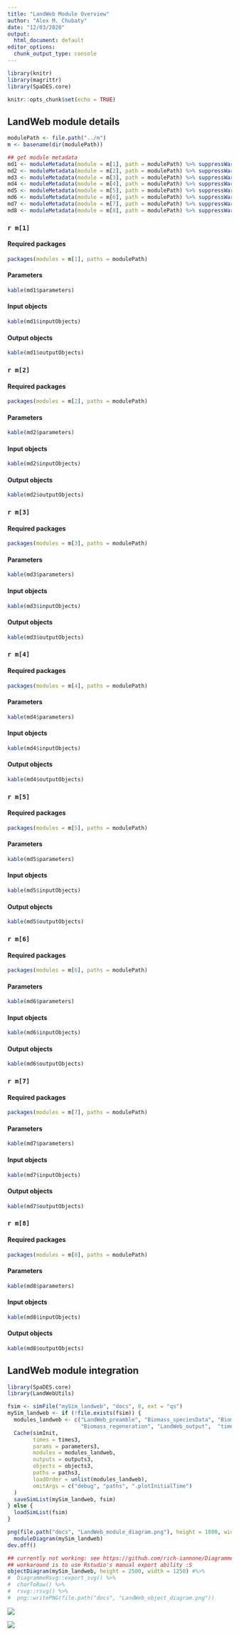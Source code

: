 ```yaml
---
title: "LandWeb Module Overview"
author: "Alex M. Chubaty"
date: "12/03/2020"
output:
  html_document: default
editor_options:
  chunk_output_type: console
---
```


```r
library(knitr)
library(magrittr)
library(SpaDES.core)

knitr::opts_chunk$set(echo = TRUE)
```

## LandWeb module details

```r
modulePath <- file.path("../m")
m <- basename(dir(modulePath))

## get module metadata
md1 <- moduleMetadata(module = m[1], path = modulePath) %>% suppressWarnings() ## Biomass_borealDataPrep
md2 <- moduleMetadata(module = m[2], path = modulePath) %>% suppressWarnings() ## Biomass_core
md3 <- moduleMetadata(module = m[3], path = modulePath) %>% suppressWarnings() ## Biomass_regeneration
md4 <- moduleMetadata(module = m[4], path = modulePath) %>% suppressWarnings() ## Biomass_speciesData
md5 <- moduleMetadata(module = m[5], path = modulePath) %>% suppressWarnings() ## LandMine
md6 <- moduleMetadata(module = m[6], path = modulePath) %>% suppressWarnings() ## LandWeb_output
md7 <- moduleMetadata(module = m[7], path = modulePath) %>% suppressWarnings() ## LandWeb_preamble
md8 <- moduleMetadata(module = m[8], path = modulePath) %>% suppressWarnings() ## timeSinceFire
```

### `r m[1]`

#### Required packages

```r
packages(modules = m[1], paths = modulePath)
```

#### Parameters

```r
kable(md1$parameters)
```

#### Input objects

```r
kable(md1$inputObjects)
```

#### Output objects

```r
kable(md1$outputObjects)
```

### `r m[2]`

#### Required packages

```r
packages(modules = m[2], paths = modulePath)
```

#### Parameters

```r
kable(md2$parameters)
```

#### Input objects

```r
kable(md2$inputObjects)
```

#### Output objects

```r
kable(md2$outputObjects)
```

### `r m[3]`

#### Required packages

```r
packages(modules = m[3], paths = modulePath)
```

#### Parameters

```r
kable(md3$parameters)
```

#### Input objects

```r
kable(md3$inputObjects)
```

#### Output objects

```r
kable(md3$outputObjects)
```

### `r m[4]`

#### Required packages

```r
packages(modules = m[4], paths = modulePath)
```

#### Parameters

```r
kable(md4$parameters)
```

#### Input objects

```r
kable(md4$inputObjects)
```

#### Output objects

```r
kable(md4$outputObjects)
```

### `r m[5]`

#### Required packages

```r
packages(modules = m[5], paths = modulePath)
```

#### Parameters

```r
kable(md5$parameters)
```

#### Input objects

```r
kable(md5$inputObjects)
```

#### Output objects

```r
kable(md5$outputObjects)
```

### `r m[6]`

#### Required packages

```r
packages(modules = m[6], paths = modulePath)
```

#### Parameters

```r
kable(md6$parameters)
```

#### Input objects

```r
kable(md6$inputObjects)
```

#### Output objects

```r
kable(md6$outputObjects)
```

### `r m[7]`

#### Required packages

```r
packages(modules = m[7], paths = modulePath)
```

#### Parameters

```r
kable(md7$parameters)
```

#### Input objects

```r
kable(md7$inputObjects)
```

#### Output objects

```r
kable(md7$outputObjects)
```

### `r m[8]`

#### Required packages

```r
packages(modules = m[8], paths = modulePath)
```

#### Parameters

```r
kable(md8$parameters)
```

#### Input objects

```r
kable(md8$inputObjects)
```

#### Output objects

```r
kable(md8$outputObjects)
```

## LandWeb module integration

```r
library(SpaDES.core)
library(LandWebUtils)

fsim <- simFile("mySim_landweb", "docs", 0, ext = "qs")
mySim_landweb <- if (!file.exists(fsim)) {
  modules_landweb <- c("LandWeb_preamble", "Biomass_speciesData", "Biomass_core", "LandMine",
                       "Biomass_regeneration", "LandWeb_output",  "timeSinceFire")
  Cache(simInit,
        times = times3,
        params = parameters3,
        modules = modules_landweb,
        outputs = outputs3,
        objects = objects3,
        paths = paths3,
        loadOrder = unlist(modules_landweb),
        omitArgs = c("debug", "paths", ".plotInitialTime")
  )
  saveSimList(mySim_landweb, fsim)
} else {
  loadSimList(fsim)
}

png(file.path("docs", "LandWeb_module_diagram.png"), height = 1800, width = 3200)
  moduleDiagram(mySim_landweb)
dev.off()

## currently not working: see https://github.com/rich-iannone/DiagrammeR/issues/207
## workaround is to use Rstudio's manual export ability :S
objectDiagram(mySim_landweb, height = 2500, width = 1250) #%>%
#  DiagrammeRsvg::export_svg() %>%
#  charToRaw() %>%
#  rsvg::rsvg() %>%
#  png::writePNG(file.path("docs", "LandWeb_object_diagram.png"))
```

![](LandWeb_module_diagram.png)

![](LandWeb_object_diagram.png)
